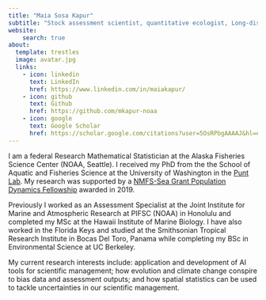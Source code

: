 ```yaml
---
title: "Maia Sosa Kapur"
subtitle: "Stock assessment scientist, quantitative ecologist, Long-distance runner"
website: 
    search: true
about:
  template: trestles
  image: avatar.jpg
  links:  
    - icon: linkedin
      text: LinkedIn
      href: https://www.linkedin.com/in/maiakapur/
    - icon: github
      text: Github
      href: https://github.com/mkapur-noaa
    - icon: google
      text: Google Scholar
      href: https://scholar.google.com/citations?user=5OsRPbgAAAAJ&hl=en
---
```


I am a federal Research Mathematical Statistician at the Alaska Fisheries Science Center (NOAA, Seattle). I received my PhD from the the School of Aquatic and Fisheries Science at the University of Washington in the [Punt Lab](http://puntlab.washington.edu/maia-kapur/). My research was supported by a [NMFS-Sea Grant Population Dynamics Fellowship](https://seagrant.noaa.gov/News/Article/ArtMID/1660/ArticleID/2750/NOAA-Sea-Grant-and-Fisheries-announce-2019-Ecosystem-and-Population-Dynamics-Fellows) awarded in 2019.

Previously I worked as an Assessment Specialist at the Joint Institute for Marine and Atmospheric Research at PIFSC (NOAA) in Honolulu and completed my MSc at the Hawaii Institute of Marine Biology. I have also worked in the Florida Keys and studied at the Smithsonian Tropical Research Institute in Bocas Del Toro, Panama while completing my BSc in Environmental Science at UC Berkeley.

My current research interests include: application and development of AI tools for scientific management; how evolution and climate change conspire to bias data and assessment outputs; and how spatial statistics can be used to tackle uncertainties in our scientific management.
